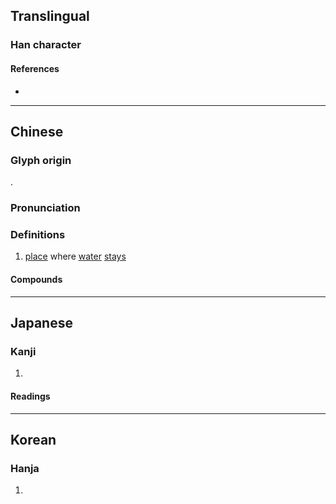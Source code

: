 {{also|潴}}
{{character info/new}}
==Translingual==

===Han character===
{{Han char|rn=85|rad=水|as=16|sn=19|four=34160|canj=EMOA|ids=⿰氵豬}}

====References====
* {{Han ref|kx=0660.180|dkj=18670|dj=1070.110|hdz=31777.110|uh=7026|ud=28710|bh=EFF5|bd=61429}}

----

==Chinese==
{{zh-forms|s=潴|alt=豬}}

===Glyph origin===
{{Han etym}}
{{Han compound|水|豬|ls=psc|c1=s|c2=p}}.

===Pronunciation===
{{zh-pron
|m=zhū
|c=zyu1
|mn=chu
|mc=y
|oc=y
|ma=
|cat=n
}}

===Definitions===
{{zh-hanzi}}

# [[place]] where [[water]] [[stay]]s

====Compounds====
{{zh-der|瀦澤|瀦水|瀦留}}

----

==Japanese==

===Kanji===
{{ja-kanji|grade=|rs=水16}}

# {{rfdef|ja|sort=水16}}

====Readings====
{{ja-readings
|on=ちょ
|kun=みずたま-り
}}

----

==Korean==

===Hanja===
{{ko-hanja|hangeul=저|eumhun=|rv=jeo|mr=chŏ|y=ce}}

# {{rfdef|ko|sort=水16}}